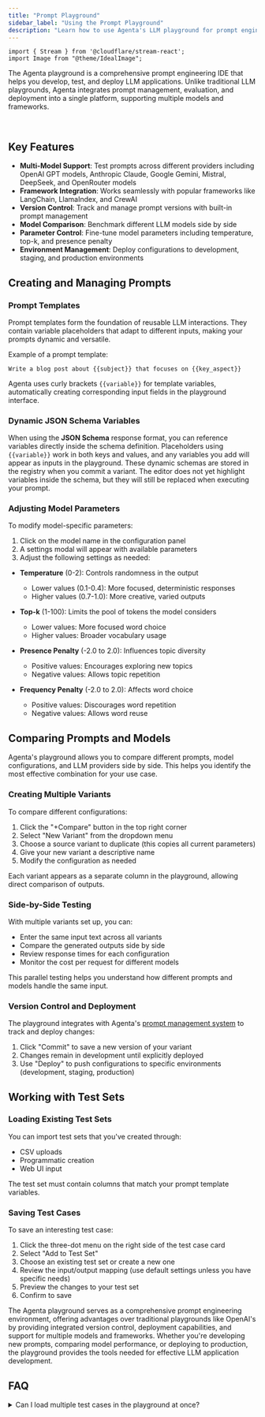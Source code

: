 ```yaml
---
title: "Prompt Playground"
sidebar_label: "Using the Prompt Playground"
description: "Learn how to use Agenta's LLM playground for prompt engineering, model comparison, and deployment. A powerful alternative to OpenAI playground that supports multiple models and frameworks."
---
```


```mdx-code-block
import { Stream } from '@cloudflare/stream-react';
import Image from "@theme/IdealImage";
```

The Agenta playground is a comprehensive prompt engineering IDE that helps you develop, test, and deploy LLM applications. Unlike traditional LLM playgrounds, Agenta integrates prompt management, evaluation, and deployment into a single platform, supporting multiple models and frameworks.

<Stream controls src="fcf2b69dacb3e3a624c09af40c2dc154" height="400px" />
<br />


## Key Features

- **Multi-Model Support**: Test prompts across different providers including OpenAI GPT models, Anthropic Claude, Google Gemini, Mistral, DeepSeek, and OpenRouter models
- **Framework Integration**: Works seamlessly with popular frameworks like LangChain, LlamaIndex, and CrewAI
- **Version Control**: Track and manage prompt versions with built-in prompt management
- **Model Comparison**: Benchmark different LLM models side by side
- **Parameter Control**: Fine-tune model parameters including temperature, top-k, and presence penalty
- **Environment Management**: Deploy configurations to development, staging, and production environments

## Creating and Managing Prompts

### Prompt Templates

Prompt templates form the foundation of reusable LLM interactions. They contain variable placeholders that adapt to different inputs, making your prompts dynamic and versatile.

Example of a prompt template:
```
Write a blog post about {{subject}} that focuses on {{key_aspect}}
```

Agenta uses curly brackets `{{variable}}` for template variables, automatically creating corresponding input fields in the playground interface.

### Dynamic JSON Schema Variables

When using the **JSON Schema** response format, you can reference variables directly inside the schema definition. Placeholders using `{{variable}}` work in both keys and values, and any variables you add will appear as inputs in the playground. These dynamic schemas are stored in the registry when you commit a variant. The editor does not yet highlight variables inside the schema, but they will still be replaced when executing your prompt.

### Adjusting Model Parameters

To modify model-specific parameters:

1. Click on the model name in the configuration panel
2. A settings modal will appear with available parameters
3. Adjust the following settings as needed:

- **Temperature** (0-2): Controls randomness in the output
  - Lower values (0.1-0.4): More focused, deterministic responses
  - Higher values (0.7-1.0): More creative, varied outputs

- **Top-k** (1-100): Limits the pool of tokens the model considers
  - Lower values: More focused word choice
  - Higher values: Broader vocabulary usage

- **Presence Penalty** (-2.0 to 2.0): Influences topic diversity
  - Positive values: Encourages exploring new topics
  - Negative values: Allows topic repetition

- **Frequency Penalty** (-2.0 to 2.0): Affects word choice
  - Positive values: Discourages word repetition
  - Negative values: Allows word reuse

## Comparing Prompts and Models

Agenta's playground allows you to compare different prompts, model configurations, and LLM providers side by side. This helps you identify the most effective combination for your use case.

### Creating Multiple Variants

To compare different configurations:

1. Click the "+Compare" button in the top right corner
2. Select "New Variant" from the dropdown menu
3. Choose a source variant to duplicate (this copies all current parameters)
4. Give your new variant a descriptive name
5. Modify the configuration as needed

Each variant appears as a separate column in the playground, allowing direct comparison of outputs.

### Side-by-Side Testing

With multiple variants set up, you can:
- Enter the same input text across all variants
- Compare the generated outputs side by side
- Review response times for each configuration
- Monitor the cost per request for different models

This parallel testing helps you understand how different prompts and models handle the same input.

### Version Control and Deployment

The playground integrates with Agenta's [prompt management system](/prompt-engineering/overview) to track and deploy changes:

1. Click "Commit" to save a new version of your variant
2. Changes remain in development until explicitly deployed
3. Use "Deploy" to push configurations to specific environments (development, staging, production)

## Working with Test Sets

### Loading Existing Test Sets

You can import test sets that you've created through:

- CSV uploads
- Programmatic creation
- Web UI input

The test set must contain columns that match your prompt template variables.

### Saving Test Cases

To save an interesting test case:

1. Click the three-dot menu on the right side of the test case card
2. Select "Add to Test Set"
3. Choose an existing test set or create a new one
4. Review the input/output mapping (use default settings unless you have specific needs)
5. Preview the changes to your test set
6. Confirm to save

The Agenta playground serves as a comprehensive prompt engineering environment, offering advantages over traditional playgrounds like OpenAI's by providing integrated version control, deployment capabilities, and support for multiple models and frameworks. Whether you're developing new prompts, comparing model performance, or deploying to production, the playground provides the tools needed for effective LLM application development.

## FAQ

<details>
  <summary>Can I load multiple test cases in the playground at once?</summary>

This depends on your prompt type:

* **Completion prompts**: You can load and run multiple test cases at once in the playground.
* **Chat prompts**: You can only load one conversation at a time in the playground.

Note: You can always run evaluations against your entire test set at once, regardless of prompt type. This limitation only applies to the playground.
</details>
